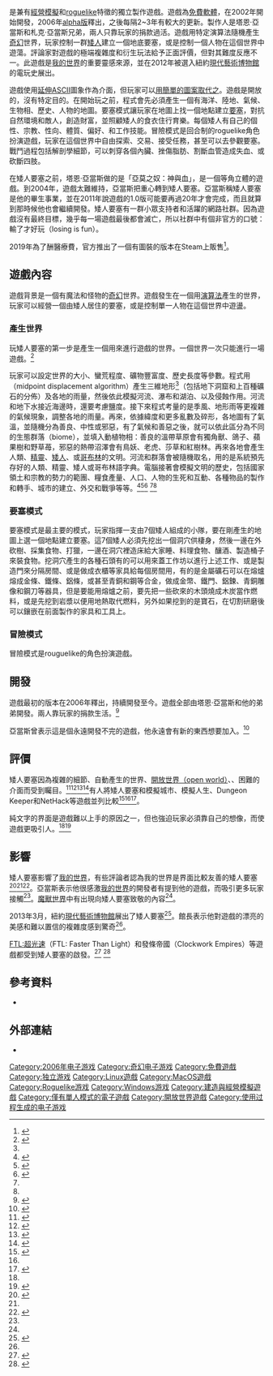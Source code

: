 {{NoteTA
| G1=Games
}}
{{Infobox VG
| title = 矮人要塞
| image = File:Df logo.png
| developer = 塔恩·亞當斯（Tarn Adams）
| publisher = Bay 12 Games
| designer = 塔恩·亞當斯<br>札克·亞當斯（Zach Adams）
| released = 2006年8月8日
| genre = [[roguelike|roguelike]]、[[經營模擬|經營模擬]]
| modes = [[單人遊戲|單人遊戲]]
| platforms = [[windows|windows]]、[[Mac_OS_X|Mac OS X]]、[[Linux|Linux]]
}}

{{vgname|矮人要塞|en=Slaves to Armok: God of Blood Chapter II: Dwarf Fortress|全名“'''亞莫之奴：神與血第二章：矮人要塞'''”}}是兼有[[經營模擬|經營模擬]]和[[roguelike|roguelike]]特徵的獨立製作遊戲。遊戲為[[免費軟體|免費軟體]]，在2002年開始開發，2006年[[alpha版|alpha版]]釋出，之後每隔2~3年有較大的更新。製作人是塔恩·亞當斯和札克·亞當斯兄弟，兩人只靠玩家的捐款過活。遊戲用特定演算法隨機產生[[奇幻|奇幻]]世界，玩家控制一群[[矮人|矮人]]建立一個地底要塞，或是控制一個人物在這個世界中遊蕩。評論家對遊戲的極端複雜度和衍生玩法給予正面評價，但對其難度反應不一。此遊戲是[[我的世界|我的世界]]的重要靈感來源，並在2012年被選入紐約[[現代藝術博物館|現代藝術博物館]]的電玩史展出。

遊戲使用[[EASCII|延伸ASCII]]圖象作為介面，但玩家可以[[拚接圖電子遊戲|用簡單的圖案取代之]]。遊戲是開放的，沒有特定目的。在開始玩之前，程式會先必須產生一個有海洋、陸地、氣候、生物相、歷史、人物的地圖。要塞模式讓玩家在地圖上找一個地點建立[[要塞|要塞]]，對抗自然環境和敵人，創造財富，並照顧矮人的食衣住行育樂。每個矮人有自己的個性、宗教、性向、體質、偏好、和工作技能。冒險模式是回合制的roguelike角色扮演遊戲，玩家在這個世界中自由探索、交易、接受任務，甚至可以去參觀要塞。戰鬥過程包括解剖學細節，可以刺穿各個內臟、挫傷脂肪、割斷血管造成失血、或砍斷四肢。

在矮人要塞之前，塔恩·亞當斯做的是「亞莫之奴：神與血」，是一個等角立體的遊戲。到2004年，遊戲太難維持，亞當斯把重心轉到矮人要塞。亞當斯稱矮人要塞是他的畢生事業，並在2011年說遊戲的1.0版可能要再過20年才會完成，而且就算到那時候他也會繼續開發。矮人要塞有一群小眾支持者和活躍的網路社群。因為遊戲沒有最終目標，幾乎每一場遊戲最後都會滅亡，所以社群中有個非官方的口號：輸了才好玩（losing is fun）。

2019年為了酬醫療費，官方推出了一個有圖裝的版本在Steam上販售<ref>{{cite news|title=Dwarf Fortress Is Coming To Steam Because Its Developer Needs Healthcare|author=Gita Jackson|date=2019-03-15|access-date=2019-03-17|publisher=[[Kotaku|Kotaku]]|url=https://kotaku.com/dwarf-fortress-is-coming-to-steam-because-its-developer-1833333064|archive-date=2019-03-16|archive-url=https://web.archive.org/web/20190316141350/https://kotaku.com/dwarf-fortress-is-coming-to-steam-because-its-developer-1833333064|dead-url=no}}</ref>。

== 遊戲內容 ==

遊戲背景是一個有魔法和怪物的[[奇幻|奇幻]]世界。遊戲發生在一個用[[演算法|演算法]]產生的世界，玩家可以經營一個由矮人居住的要塞，或是控制單一人物在這個世界中遊盪。

=== 產生世界 ===

玩矮人要塞的第一步是產生一個用來進行遊戲的世界。一個世界一次只能進行一場遊戲。<ref name="RPSSmith">{{cite web|title=Dwarf Fortress: The Detailed Roguelike That's Easy To Play|url=http://www.rockpapershotgun.com/2014/04/16/dwarf-fortress-the-detailed-roguelike-thats-easy-to-play/|publisher=Rock, Paper, Shotgun|accessdate=14 May 2014|author=Graham Smith|date=16 April 2014|archiveurl=https://web.archive.org/web/20140709191111/http://www.rockpapershotgun.com/2014/04/16/dwarf-fortress-the-detailed-roguelike-thats-easy-to-play/|archivedate=2014-07-09}}</ref>

玩家可以設定世界的大小、蠻荒程度、礦物豐富度、歷史長度等參數{{sfn|Tyson|2012|pp = 9–14}}。程式用{{Link-en|隨機中點位移法|midpoint displacement algorithm}}（midpoint displacement algorithm）產生三維地形<ref name="RPSSmith" />（包括地下洞窟和上百種礦石的分佈）及各地的雨量，然後依此模擬河流、瀑布和湖泊、以及侵蝕作用。河流和地下水接近海邊時，還要考慮鹽度。接下來程式考量的是季風、地形雨等更複雜的氣候現象，調整各地的雨量。再來，依據緯度和更多亂數及碎形，各地圖有了氣溫，並隨機分為善良、中性或邪惡，有了氣候和善惡之後，就可以依此區分為不同的生態群落（biome），並填入動植物相：善良的溫帶草原會有獨角獸、鴿子、蘋果樹和野草苺，邪惡的熱帶沼澤會有鳥妖、老虎、莎草和紅樹林。再來各地會產生人類、[[精靈|精靈]]、[[矮人|矮人]]、或[[哥布林|哥布林]]的文明。河流和群落會被隨機取名，用的是系統預先存好的人類、精靈、矮人或哥布林語字典。電腦接著會模擬文明的歷史，包括國家領土和宗教的勢力的範團、糧食產量、人口、人物的生死和互動、各種物品的製作和轉手、城市的建立、外交和戰爭等等。<ref name="WMoore">{{cite journal|last1=Moore|first1=Bo|title=Now You Can Play Dwarf Fortress in Real-Time 3-D|journal=Wired|date=July 2014|url=http://www.wired.com/2014/07/dwarf-fortress-3d/|accessdate=24 July 2014|archive-date=2016-01-24|archive-url=https://web.archive.org/web/20160124175838/http://www.wired.com/2014/07/dwarf-fortress-3d|dead-url=no}}</ref><ref name="PHall2">{{cite web|last1=Hall|first1=Charlie|title=Dwarf Fortress will crush your CPU because creating history is hard|url=http://www.polygon.com/2014/7/23/5926447/dwarf-fortress-will-crush-your-cpu-because-creating-history-is-hard|publisher=[[Polygon_(website)|Polygon]]|accessdate=30 July 2014|date=23 July 2014|archiveurl=https://web.archive.org/web/20140908024503/http://www.polygon.com/2014/7/23/5926447/dwarf-fortress-will-crush-your-cpu-because-creating-history-is-hard|archivedate=2014-09-08}}</ref><ref name="GHarris">{{cite web|title=Interview: The Making Of Dwarf Fortress|url=http://www.gamasutra.com/view/feature/131954/interview_the_making_of_dwarf_.php?print=1|publisher=Gamasutra|accessdate=17 April 2014|author=Josh Harris|date=27 February 2008|archiveurl=https://web.archive.org/web/20140511124154/http://www.gamasutra.com/view/feature/131954/interview_the_making_of_dwarf_.php?print=1|archivedate=2014-05-11}}</ref>
<ref name="PCGHogartya" /><ref name="RPSSmith" />{{sfn|Tyson|2012|pp = 9–14}}

=== 要塞模式 ===

要塞模式是最主要的模式，玩家指揮一支由7個矮人組成的小隊，要在剛產生的地圖上選一個地點建立要塞。這7個矮人必須先挖出一個洞穴供棲身，然後一邊在外砍樹、採集食物、打獵，一邊在洞穴裡造床給大家睡、料理食物、釀酒、製造桶子來裝食物。挖洞穴產生的各種石頭有的可以用來蓋工作坊以進行上述工作、或是製造門來分隔房間、或是做成衣櫃等家具給每個房間用，有的是金屬礦石可以在熔爐熔成金條、鐵條、鋁條，或甚至青銅和鋼等合金，做成金幣、鐵門、鋁鍊、青銅雕像和鋼刀等器具，但是要能用熔爐之前，要先把一些砍來的木頭燒成木炭當作燃料，或是先挖到岩漿以便用地熱取代燃料，另外如果挖到的是寶石，在切割研磨後可以鑲嵌在前面製作的家具和工具上。

=== 冒險模式 ===

冒險模式是rouguelike的角色扮演遊戲。

== 開發 ==

遊戲最初的版本在2006年釋出，持續開發至今。遊戲全部由塔恩·亞當斯和他的弟弟開發。兩人靠玩家的捐款生活。<ref name="GRose">{{cite web|title=Dwarf Fortress in 2013|url=http://www.gamasutra.com/view/feature/195148/dwarf_fortress_in_2013.php?print=1|publisher=Gamasutra|accessdate=18 April 2014|author=Mike Rose|date=2 July 2013|archiveurl=https://web.archive.org/web/20140511024509/http://www.gamasutra.com/view/feature/195148/dwarf_fortress_in_2013.php?print=1|archivedate=2014-05-11}}</ref>

亞當斯曾表示這是個永遠開發不完的遊戲，他永遠會有新的東西想要加入。<ref name="IGEllsworth">{{cite web|last1=Ellsworth|first1=Craig|title=Dwarf Fortress: A game that will live forever?|url=http://indiegames.com/2013/03/dwarf_fortress_a_game_that_wil.html|publisher=IndieGames.com|accessdate=24 July 2014|date=24 March 2013|archiveurl=https://web.archive.org/web/20130602135652/http://indiegames.com/2013/03/dwarf_fortress_a_game_that_wil.html|archivedate=2013-06-02}}</ref>

== 評價 ==

矮人要塞因為複雜的細節、自動產生的世界、[[開放世界|開放世界（open world）]]、{{Link-en|應變式遊戲|emergent gameplay|應變式遊戲（emergent gameplay）}}、困難的介面而受到矚目。<ref name="ATJohnston">{{cite web|last1=Johnston|first1=Casey|title=Dwarf Fortress: Ten hours with the most inscrutable video game of all time|url=http://arstechnica.com/gaming/2013/02/dwarf-fortress-ten-hours-with-the-most-inscrutable-video-game-of-all-time/|publisher=Ars Technica|accessdate=12 May 2014|date=25 February 2013|archiveurl=https://web.archive.org/web/20140812091921/http://arstechnica.com/gaming/2013/02/dwarf-fortress-ten-hours-with-the-most-inscrutable-video-game-of-all-time/|archivedate=2014-08-12}}</ref><ref name="IGNSpencer">{{cite web|title=A History of Roguelikes in 6 Free Games|url=http://www.ign.com/articles/2013/12/26/a-history-of-roguelikes-in-6-free-games|publisher=IGN|accessdate=15 May 2014|author=Alex Spencer|date=26 Dec 2013|archiveurl=https://web.archive.org/web/20140413175539/http://www.ign.com/articles/2013/12/26/a-history-of-roguelikes-in-6-free-games|archivedate=2014-04-13}}</ref><ref name="NYTWiener">{{cite news|title=The Brilliance of Dwarf Fortress|url=http://www.nytimes.com/2011/07/24/magazine/the-brilliance-of-dwarf-fortress.html?pagewanted=all|work=The New York Times|accessdate=27 May 2012|author=Johah Weiner|date=21 July 2011|archive-date=2016-01-10|archive-url=https://web.archive.org/web/20160110152116/http://www.nytimes.com/2011/07/24/magazine/the-brilliance-of-dwarf-fortress.html?pagewanted=all|dead-url=no}}</ref><ref name="Hastac">{{cite web|last1=Meeks|first1=Elijah|title=Procedural Humanities - An Interview with Tarn Adams, Creator of Dwarf Fortress|url=https://dhs.stanford.edu/algorithmic-literacy/an-interview-with-tarn-adams/|publisher=HASTAC|accessdate=19 June 2014|date=11 May 2010|archiveurl=https://web.archive.org/web/20140201150839/https://dhs.stanford.edu/algorithmic-literacy/an-interview-with-tarn-adams/|archivedate=2014-02-01|deadurl=yes}}</ref>有人將矮人要塞和模擬城市、模擬人生、Dungeon Keeper和NetHack等遊戲並列比較<ref name="PCGHogartya">{{cite journal|title=Dwarf Fortress diary: How seven drunks opened a portal to Hell p:1|url=http://www.pcgamer.com/how-seven-drunks-opened-a-portal-to-hell/|journal=PC Gamer|accessdate=17 April 2014|author=Steve Hogarty|date=August 2011|archiveurl=https://web.archive.org/web/20140727062822/http://www.pcgamer.com/2011/08/09/dwarf-fortress-feature-how-seven-drunks-opened-a-portal-to-hell/|archivedate=2014-07-27}}</ref><ref name="NYTWiener" /><ref name="WMastrapa2">{{cite journal|last=Mastrapa|first=Gus|title=Elaborate, Sprawling Freeware Dwarf Fortress Updated|journal=Wired|date=April 2010|url=http://www.wired.com/2010/04/dwarf-fortress/|accessdate=14 May 2014|archiveurl=https://web.archive.org/web/20140815183216/http://www.wired.com/2010/04/dwarf-fortress/|archivedate=2014-08-15|deadurl=no}}</ref>。

純文字的界面是遊戲難以上手的原因之一，但也強迫玩家必須靠自己的想像，而使遊戲更吸引人。<ref name="NYTWiener" /><ref name="PCGSenior">{{cite journal|last=Senior|first=Tom|title=Explore your Dwarf Fortress dungeon in Minecraft|journal=PC Gamer|date=September 2010|url=http://www.pcgamer.com/2010/09/24/explore-your-dwarf-fortress-dungeon-in-minecraft/|accessdate=14 May 2014|archive-date=2014-02-27|archive-url=https://web.archive.org/web/20140227230822/http://www.pcgamer.com/2010/09/24/explore-your-dwarf-fortress-dungeon-in-minecraft/|dead-url=no}}</ref>

== 影響 ==

矮人要塞影響了[[我的世界|我的世界]]，有些評論者認為我的世界是界面比較友善的矮人要塞<ref name="WGoldbergLarsson">{{cite journal|author1=Daniel Goldberg|author2=Linus Larsson|title=The Amazingly Unlikely Story of How Minecraft Was Born|journal=Wired|date=September 2013|url=http://www.wired.com/2013/11/minecraft-book/all/|accessdate=10 June 2014|archive-date=2016-01-17|archive-url=https://web.archive.org/web/20160117195519/http://www.wired.com/2013/11/minecraft-book/all/|dead-url=no}}</ref><ref name="NYTWiener" /><ref name="KPlunkett2">{{cite web|title=The PC's Best Free Games Right Now|url=http://kotaku.com/5687049/the-pcs-best-free-games-right-now|publisher=Kotaku|accessdate=15 May 2014|author=Luke Plunkett|date=12 November 2010|archive-date=2013-12-24|archive-url=https://web.archive.org/web/20131224090808/http://kotaku.com/5687049/the-pcs-best-free-games-right-now|dead-url=no}}</ref>。亞當斯表示他很感激[[我的世界|我的世界]]的開發者有提到他的遊戲，而吸引更多玩家接觸<ref name="GRose" />。[[魔獸世界|魔獸世界]]中有出現向矮人要塞致敬的內容<ref name="NYTWiener" />。

2013年3月，紐約[[現代藝術博物館|現代藝術博物館]]展出了矮人要塞<ref name="GSMakuch">{{cite web|author1=Eddie Makuch|title=Museum of Modern Art opening game gallery|url=http://www.gamespot.com/articles/museum-of-modern-art-opening-game-gallery/1100-6400785/|publisher=Gamespot|accessdate=10 June 2014|date=29 November 2012|archive-date=2015-02-09|archive-url=https://web.archive.org/web/20150209083227/http://www.gamespot.com/articles/museum-of-modern-art-opening-game-gallery/1100-6400785/|dead-url=no}}</ref>。館長表示他對遊戲的漂亮的美感和難以置信的複雜度感到驚奇<ref name="NYTWiener" />。

[[超越光速|FTL:超光速]]（FTL: Faster Than Light）和發條帝國（Clockwork Empires）等遊戲都受到矮人要塞的啟發。<ref name="GIPearson">{{cite web|last1=Pearson|first1=Dan|title=Where I'm @: A Brief Look At The Resurgence of Roguelikes|url=http://www.gamesindustry.biz/articles/2013-01-30-where-im-a-brief-look-at-the-resurgence-of-roguelikes|publisher=GameIndustry.biz|accessdate=24 July 2014|date=31 January 2013|archiveurl=https://web.archive.org/web/20140903135329/http://www.gamesindustry.biz/articles/2013-01-30-where-im-a-brief-look-at-the-resurgence-of-roguelikes|archivedate=2014-09-03|deadurl=no}}</ref>
<ref name="PCGLahti">{{cite journal|last1=Lahti|first1=Evan|title=Interview: Gaslamp Games' mad, incredible vision for Clockwork Empires|journal=PC Gamer|date=August 2012|url=http://www.pcgamer.com/2012/08/28/interview-gaslamp-games-mad-incredible-vision-for-clockwork-empires/|accessdate=25 July 2014|archiveurl=https://web.archive.org/web/20140327005733/http://www.pcgamer.com/2012/08/28/interview-gaslamp-games-mad-incredible-vision-for-clockwork-empires/|archivedate=2014-03-27|deadurl=no}}</ref>

== 參考資料 ==
{{Reflist|35em}}

* {{Cite book|ref=harv|first=Peter|last=Tyson|title=Getting Started with Dwarf Fortress: Learn to play the most complex video game ever made|url=http://books.google.com/books?id=9NthB1geq2sC|year=2012|publisher="O'Reilly Media, Inc."|isbn=978-1-4493-1494-1|access-date=2016-02-03|archive-date=2017-04-09|archive-url=https://web.archive.org/web/20170409143428/https://books.google.com/books?id=9NthB1geq2sC|dead-url=no}}

== 外部連結 ==

* {{Official website|http://www.bay12games.com/dwarves/}}

{{DEFAULTSORT:Dwarf Fortress, Slaves to Armok God of Blood Chapter II}}
[[Category:2006年电子游戏|Category:2006年电子游戏]]
[[Category:奇幻电子游戏|Category:奇幻电子游戏]]
[[Category:免費遊戲|Category:免費遊戲]]
[[Category:独立游戏|Category:独立游戏]]
[[Category:Linux遊戲|Category:Linux遊戲]]
[[Category:MacOS遊戲|Category:MacOS遊戲]]
[[Category:Roguelike游戏|Category:Roguelike游戏]]
[[Category:Windows游戏|Category:Windows游戏]]
[[Category:建造與經營模擬遊戲|Category:建造與經營模擬遊戲]]
[[Category:僅有單人模式的電子遊戲|Category:僅有單人模式的電子遊戲]]
[[Category:開放世界遊戲|Category:開放世界遊戲]]
[[Category:使用过程生成的电子游戏|Category:使用过程生成的电子游戏]]